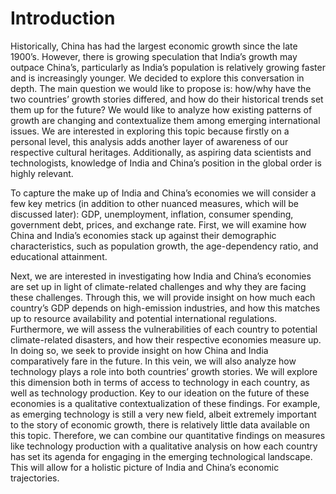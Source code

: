 # Introduction

Historically, China has had the largest economic growth since the late 1900's. However, there is growing speculation that India's growth may outpace China's, particularly as India's population is relatively growing faster and is increasingly younger. We decided to explore this conversation in depth. The main question we would like to propose is: how/why have the two countries' growth stories differed, and how do their historical trends set them up for the future? We would like to analyze how existing patterns of growth are changing and contextualize them among emerging international issues. We are interested in exploring this topic because firstly on a personal level, this analysis adds another layer of awareness of our respective cultural heritages. Additionally, as aspiring data scientists and technologists, knowledge of India and China's position in the global order is highly relevant. 

To capture the make up of India and China's economies we will consider a few key metrics (in addition to other nuanced measures, which will be discussed later): GDP, unemployment, inflation, consumer spending, government debt, prices, and exchange rate. First, we will examine how China and India's economies stack up against their demographic characteristics, such as population growth, the age-dependency ratio, and educational attainment. 

Next, we are interested in investigating how India and China's economies are set up in light of climate-related challenges and why they are facing these challenges. Through this, we will provide insight on how much each country's GDP depends on high-emission industries, and how this matches up to resource availability and potential international regulations. Furthermore, we will assess the vulnerabilities of each country to potential climate-related disasters, and how their respective economies measure up. In doing so, we seek to provide insight on how China and India comparatively fare in the future. In this vein, we will also analyze how technology plays a role into both countries' growth stories. We will explore this dimension both in terms of access to technology in each country, as well as technology production. Key to our ideation on the future of these economies is a qualitative contextualization of these findings. For example, as emerging technology is still a very new field, albeit extremely important to the story of economic growth, there is relatively little data available on this topic. Therefore, we can combine our quantitative findings on measures like technology production with a qualitative analysis on how each country has set its agenda for engaging in the emerging technological landscape. This will allow for a holistic picture of India and China's economic trajectories. 
